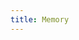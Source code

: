 ```yaml
---
title: Memory
---
```


<Columns cols={3}>
  <Card
    title="Astra DB"
    icon="link"
    href="/oss/integrations/memory/astradb"
    arrow="true"
    cta="View guide"
  >
  </Card>
  <Card
    title="Aurora DSQL"
    icon="link"
    href="/oss/integrations/memory/aurora_dsql"
    arrow="true"
    cta="View guide"
  >
  </Card>
  <Card
    title="Azure Cosmos DB MongoDB vCore"
    icon="link"
    href="/oss/integrations/memory/azure_cosmos_mongo_vcore"
    arrow="true"
    cta="View guide"
  >
  </Card>
  <Card
    title="Azure Cosmos DB NoSQL"
    icon="link"
    href="/oss/integrations/memory/azure_cosmosdb_nosql"
    arrow="true"
    cta="View guide"
  >
  </Card>
  <Card
    title="Cassandra"
    icon="link"
    href="/oss/integrations/memory/cassandra"
    arrow="true"
    cta="View guide"
  >
  </Card>
  <Card
    title="Cloudflare D1"
    icon="link"
    href="/oss/integrations/memory/cloudflare_d1"
    arrow="true"
    cta="View guide"
  >
  </Card>
  <Card
    title="Convex"
    icon="link"
    href="/oss/integrations/memory/convex"
    arrow="true"
    cta="View guide"
  >
  </Card>
  <Card
    title="DynamoDB"
    icon="link"
    href="/oss/integrations/memory/dynamodb"
    arrow="true"
    cta="View guide"
  >
  </Card>
  <Card
    title="File"
    icon="link"
    href="/oss/integrations/memory/file"
    arrow="true"
    cta="View guide"
  >
  </Card>
  <Card
    title="Firestore"
    icon="link"
    href="/oss/integrations/memory/firestore"
    arrow="true"
    cta="View guide"
  >
  </Card>
  <Card
    title="Google Cloud SQL PostgreSQL"
    icon="link"
    href="/oss/integrations/memory/google_cloudsql_pg"
    arrow="true"
    cta="View guide"
  >
  </Card>
  <Card
    title="IPFS Datastore"
    icon="link"
    href="/oss/integrations/memory/ipfs_datastore"
    arrow="true"
    cta="View guide"
  >
  </Card>
  <Card
    title="Mem0 Memory"
    icon="link"
    href="/oss/integrations/memory/mem0_memory"
    arrow="true"
    cta="View guide"
  >
  </Card>
  <Card
    title="Momento"
    icon="link"
    href="/oss/integrations/memory/momento"
    arrow="true"
    cta="View guide"
  >
  </Card>
  <Card
    title="MongoDB"
    icon="link"
    href="/oss/integrations/memory/mongodb"
    arrow="true"
    cta="View guide"
  >
  </Card>
  <Card
    title="Motorhead Memory"
    icon="link"
    href="/oss/integrations/memory/motorhead_memory"
    arrow="true"
    cta="View guide"
  >
  </Card>
  <Card
    title="PlanetScale"
    icon="link"
    href="/oss/integrations/memory/planetscale"
    arrow="true"
    cta="View guide"
  >
  </Card>
  <Card
    title="PostgreSQL"
    icon="link"
    href="/oss/integrations/memory/postgres"
    arrow="true"
    cta="View guide"
  >
  </Card>
  <Card
    title="Redis"
    icon="link"
    href="/oss/integrations/memory/redis"
    arrow="true"
    cta="View guide"
  >
  </Card>
  <Card
    title="Upstash Redis"
    icon="link"
    href="/oss/integrations/memory/upstash_redis"
    arrow="true"
    cta="View guide"
  >
  </Card>
  <Card
    title="Xata"
    icon="link"
    href="/oss/integrations/memory/xata"
    arrow="true"
    cta="View guide"
  >
  </Card>
  <Card
    title="Zep Memory"
    icon="link"
    href="/oss/integrations/memory/zep_memory"
    arrow="true"
    cta="View guide"
  >
  </Card>
  <Card
    title="Zep Memory Cloud"
    icon="link"
    href="/oss/integrations/memory/zep_memory_cloud"
    arrow="true"
    cta="View guide"
  >
  </Card>
</Columns>
